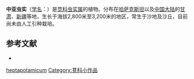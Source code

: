 {{Speciesbox
| name = 中亚虫实
| status = 
| status_system = 
| image =
| genus = Corispermum
| species = heptapotamicum
| authority = Iljin
}}

'''中亚虫实'''（[[学名|学名]]：{{lang|la|''Corispermum heptapotamicum''}}）是[[苋科|苋科]][[虫实属|虫实属]]的植物。分布在[[哈萨克斯坦|哈萨克斯坦]]以及[[中国大陆|中国大陆]]的[[甘肃|甘肃]]、[[新疆|新疆]]等地，生长于海拔2,800米至3,200米的地区，常生于沙地及沙丘，目前尚未由人工引种栽培。

== 参考文献 ==
<div class="references-small">
* {{cite web| url =http://www.bioinfo.cn/db05/KmzwSpecies.php?action=view&id=3801| title =中亚虫实| work =《中国高等植物数据库全库》| publisher =中国科学院微生物研究所| author =昆明植物研究所| accessdate =2009-02-25| deadurl =yes| archiveurl =https://web.archive.org/web/20160305001859/http://www.bioinfo.cn/db05/KmzwSpecies.php?action=view&id=3801| archivedate =2016-03-05}}
</div>
{{Taxonbar|from=Q10871704}}

{{DEFAULTSORT:Corispermum heptapotamicum}}
[[Category:虫实属|heptapotamicum]]
[[Category:莧科小作品|Category:莧科小作品]]


{{Amaranthaceae-stub}}
